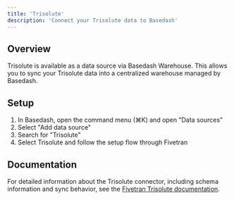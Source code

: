 ```yaml
---
title: 'Trisolute'
description: 'Connect your Trisolute data to Basedash'
---
```


## Overview

Trisolute is available as a data source via Basedash Warehouse. This allows you to sync your Trisolute data into a centralized warehouse managed by Basedash.

## Setup

1. In Basedash, open the command menu (⌘K) and open "Data sources"
2. Select "Add data source"
3. Search for "Trisolute"
4. Select Trisolute and follow the setup flow through Fivetran

## Documentation

For detailed information about the Trisolute connector, including schema information and sync behavior, see the [Fivetran Trisolute documentation](https://fivetran.com/docs/connectors/applications/trisolute).
